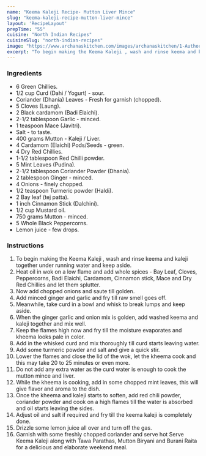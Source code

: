 ---
name: "Keema Kaleji Recipe- Mutton Liver Mince"
slug: "keema-kaleji-recipe-mutton-liver-mince"
layout: 'RecipeLayout'
prepTime: "55"
cuisine: "North Indian Recipes"
cuisineSlug: "north-indian-recipes"
image: "https://www.archanaskitchen.com/images/archanaskitchen/1-Author/shaheen_ali/Kheema_Kaleji_.jpg"
excerpt: "To begin making the Keema Kaleji , wash and rinse keema and kaleji together under running water and keep aside"
---

### Ingredients

- 6 Green Chillies.
- 1/2 cup Curd (Dahi / Yogurt) - sour.
- Coriander (Dhania) Leaves - Fresh for garnish (chopped).
- 5 Cloves (Laung).
- 2 Black cardamom (Badi Elaichi).
- 2-1/2 tablespoon Garlic - minced.
- 1 teaspoon Mace (Javitri).
- Salt - to taste.
- 400 grams Mutton - Kaleji / Liver.
- 4 Cardamom (Elaichi) Pods/Seeds - green.
- 4 Dry Red Chillies.
- 1-1/2 tablespoon Red Chilli powder.
- 5 Mint Leaves (Pudina).
- 2-1/2 tablespoon Coriander Powder (Dhania).
- 2 tablespoon Ginger - minced.
- 4 Onions - finely chopped.
- 1/2 teaspoon Turmeric powder (Haldi).
- 2 Bay leaf (tej patta).
- 1 inch Cinnamon Stick (Dalchini).
- 1/2 cup Mustard oil.
- 750 grams Mutton - minced.
- 5 Whole Black Peppercorns.
- Lemon juice - few drops.

### Instructions

1. To begin making the Keema Kaleji , wash and rinse keema and kaleji together under running water and keep aside.
1. Heat oil in wok on a low flame and add whole spices - Bay Leaf, Cloves, Peppercorns, Badi Elaichi, Cardamom, Cinnamon stick, Mace and Dry Red Chillies and let them splutter.
1. Now add chopped onions and saute till golden.
1. Add minced ginger and garlic and fry till raw smell goes off.
1. Meanwhile, take curd in a bowl and whisk to break lumps and keep aside.
1. When the ginger garlic and onion mix is golden, add washed keema and kaleji together and mix well.
1. Keep the flames high now and fry till the moisture evaporates and kheema looks pale in color.
1. Add in the whisked curd and mix thoroughly till curd starts leaving water.
1. Add some turmeric powder and salt and give a quick stir.
1. Lower the flames and close the lid of the wok, let the kheema cook and this may take 20 to 25 minutes or even more.
1. Do not add any extra water as the curd water is enough to cook the mutton mince and liver.
1. While the kheema is cooking, add in some chopped mint leaves, this will give flavor and aroma to the dish.
1. Once the kheema and kaleji starts to soften, add red chili powder, coriander powder and cook on a high flames till the water is absorbed and oil starts leaving the sides.
1. Adjust oil and salt if required and fry till the keema kaleji is completely done.
1. Drizzle some lemon juice all over and turn off the gas.
1. Garnish with some freshly chopped coriander and serve hot Serve Keema Kaleji along with Tawa Parathas, Mutton Biryani and Burani Raita for a delicious and elaborate weekend meal.
